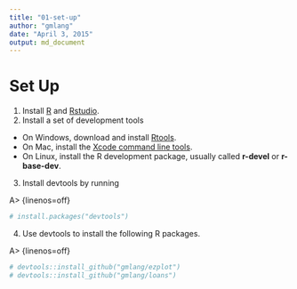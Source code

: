 ```yaml
---
title: "01-set-up"
author: "gmlang"
date: "April 3, 2015"
output: md_document
---
```


# Set Up

1. Install [R](http://www.r-project.org) and [Rstudio](http://www.rstudio.com/products/rstudio/download/).
2. Install a set of development tools
* On Windows, download and install [Rtools](http://cran.r-project.org/bin/windows/Rtools/). 
* On Mac, install the [Xcode command line tools](https://developer.apple.com/downloads). 
* On Linux, install the R development package, usually called **r-devel** or **r-base-dev**.
3. Install devtools by running 

A> {linenos=off}
```r
# install.packages("devtools")
```

4. Use devtools to install the following R packages.

A> {linenos=off}
```r
# devtools::install_github("gmlang/ezplot")
# devtools::install_github("gmlang/loans")
```
